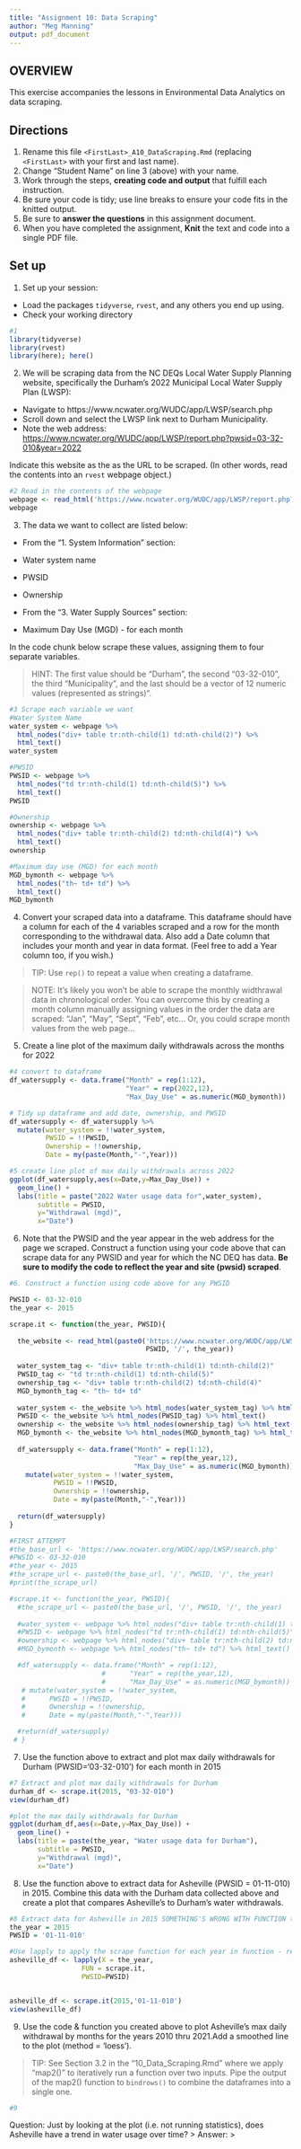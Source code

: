 ```yaml
---
title: "Assignment 10: Data Scraping"
author: "Meg Manning"
output: pdf_document
---
```


## OVERVIEW

This exercise accompanies the lessons in Environmental Data Analytics on data scraping. 

## Directions
1. Rename this file `<FirstLast>_A10_DataScraping.Rmd` (replacing `<FirstLast>` with your first and last name).
2. Change "Student Name" on line 3 (above) with your name.
3. Work through the steps, **creating code and output** that fulfill each instruction.
4. Be sure your code is tidy; use line breaks to ensure your code fits in the knitted output.
5. Be sure to **answer the questions** in this assignment document.
6. When you have completed the assignment, **Knit** the text and code into a single PDF file.


## Set up 
1. Set up your session:

* Load the packages `tidyverse`, `rvest`, and any others you end up using.
* Check your working directory

```r
#1 
library(tidyverse)
library(rvest)
library(here); here()
```

2. We will be scraping data from the NC DEQs Local Water Supply Planning website, specifically the Durham's 2022 Municipal Local Water Supply Plan (LWSP): 
 * Navigate to https://www.ncwater.org/WUDC/app/LWSP/search.php
 * Scroll down and select the LWSP link next to Durham Municipality. 
 * Note the web address: <https://www.ncwater.org/WUDC/app/LWSP/report.php?pwsid=03-32-010&year=2022>
 
Indicate this website as the as the URL to be scraped. (In other words, read the contents into an `rvest` webpage object.)

```r
#2 Read in the contents of the webpage 
webpage <- read_html('https://www.ncwater.org/WUDC/app/LWSP/report.php?pwsid=03-32-010&year=2022')
webpage
```

3. The data we want to collect are listed below:

* From the "1. System Information" section:
 * Water system name
 * PWSID
 * Ownership
 
* From the "3. Water Supply Sources" section:
 * Maximum Day Use (MGD) - for each month

In the code chunk below scrape these values, assigning them to four separate variables.

>HINT: The first value should be "Durham", the second "03-32-010", the third "Municipality", and the last should be a vector of 12 numeric values (represented as strings)".

```r
#3 Scrape each variable we want 
#Water System Name
water_system <- webpage %>% 
  html_nodes("div+ table tr:nth-child(1) td:nth-child(2)") %>% 
  html_text()
water_system

#PWSID
PWSID <- webpage %>% 
  html_nodes("td tr:nth-child(1) td:nth-child(5)") %>% 
  html_text()
PWSID

#Ownership
ownership <- webpage %>% 
  html_nodes("div+ table tr:nth-child(2) td:nth-child(4)") %>% 
  html_text()
ownership

#Maximum day use (MGD) for each month
MGD_bymonth <- webpage %>% 
  html_nodes("th~ td+ td") %>% 
  html_text()
MGD_bymonth
```


4. Convert your scraped data into a dataframe. This dataframe should have a column for each of the 4 variables scraped and a row for the month corresponding to the withdrawal data. Also add a Date column that includes your month and year in data format. (Feel free to add a Year column too, if you wish.)

>TIP: Use `rep()` to repeat a value when creating a dataframe.

>NOTE: It's likely you won't be able to scrape the monthly widthrawal data in chronological order. You can overcome this by creating a month column manually assigning values in the order the data are scraped: "Jan", "May", "Sept", "Feb", etc... Or, you could scrape month values from the web page...

5. Create a line plot of the maximum daily withdrawals across the months for 2022

```r
#4 convert to dataframe
df_watersupply <- data.frame("Month" = rep(1:12),
                             "Year" = rep(2022,12),
                             "Max_Day_Use" = as.numeric(MGD_bymonth))

# Tidy up dataframe and add date, ownership, and PWSID
df_watersupply <- df_watersupply %>%
  mutate(water_system = !!water_system,
         PWSID = !!PWSID,
         Ownership = !!ownership,
         Date = my(paste(Month,"-",Year)))

#5 create line plot of max daily withdrawals across 2022
ggplot(df_watersupply,aes(x=Date,y=Max_Day_Use)) + 
  geom_line() + 
  labs(title = paste("2022 Water usage data for",water_system),
       subtitle = PWSID,
       y="Withdrawal (mgd)",
       x="Date")

```

6. Note that the PWSID and the year appear in the web address for the page we scraped. Construct a function using your code above that can scrape data for any PWSID and year for which the NC DEQ has data. **Be sure to modify the code to reflect the year and site (pwsid) scraped**.

```r
#6. Construct a function using code above for any PWSID

PWSID <- 03-32-010
the_year <- 2015

scrape.it <- function(the_year, PWSID){
  
  the_website <- read_html(paste0('https://www.ncwater.org/WUDC/app/LWSP/search.php', 
                                  PSWID, '/', the_year))
  
  water_system_tag <- "div+ table tr:nth-child(1) td:nth-child(2)"
  PWSID_tag <- "td tr:nth-child(1) td:nth-child(5)"
  ownership_tag <- "div+ table tr:nth-child(2) td:nth-child(4)"
  MGD_bymonth_tag <- "th~ td+ td"
  
  water_system <- the_website %>% html_nodes(water_system_tag) %>% html_text()
  PWSID <- the_website %>% html_nodes(PWSID_tag) %>% html_text()
  ownership <- the_website %>% html_nodes(ownership_tag) %>% html_text()
  MGD_bymonth <- the_website %>% html_nodes(MGD_bymonth_tag) %>% html_text()
  
  df_watersupply <- data.frame("Month" = rep(1:12),
                               "Year" = rep(the_year,12),
                               "Max_Day_Use" = as.numeric(MGD_bymonth)) %>%
    mutate(water_system = !!water_system,
           PWSID = !!PWSID,
           Ownership = !!ownership,
           Date = my(paste(Month,"-",Year)))
  
  return(df_watersupply)
}

#FIRST ATTEMPT
#the_base_url <- 'https://www.ncwater.org/WUDC/app/LWSP/search.php'
#PWSID <- 03-32-010
#the_year <- 2015
#the_scrape_url <- paste0(the_base_url, '/', PWSID, '/', the_year)
#print(the_scrape_url)

#scrape.it <- function(the_year, PWSID){
  #the_scrape_url <- paste0(the_base_url, '/', PWSID, '/', the_year)
  
  #water_system <- webpage %>% html_nodes("div+ table tr:nth-child(1) td:nth-child(2)") %>% html_text()
  #PWSID <- webpage %>% html_nodes("td tr:nth-child(1) td:nth-child(5)") %>% html_text()
  #ownership <- webpage %>% html_nodes("div+ table tr:nth-child(2) td:nth-child(4)") %>% html_text()
  #MGD_bymonth <- webpage %>% html_nodes("th~ td+ td") %>% html_text()

  #df_watersupply <- data.frame("Month" = rep(1:12),
                       #      "Year" = rep(the_year,12),
                       #      "Max_Day_Use" = as.numeric(MGD_bymonth)) %>%
   # mutate(water_system = !!water_system,
   #      PWSID = !!PWSID,
   #      Ownership = !!ownership,
   #      Date = my(paste(Month,"-",Year)))

  #return(df_watersupply)
 # }

```

7. Use the function above to extract and plot max daily withdrawals for Durham (PWSID='03-32-010') for each month in 2015

```r
#7 Extract and plot max daily withdrawals for Durham 
durham_df <- scrape.it(2015, "03-32-010")
view(durham_df)

#plot the max daily withdrawals for Durham
ggplot(durham_df,aes(x=Date,y=Max_Day_Use)) + 
  geom_line() + 
  labs(title = paste(the_year, "Water usage data for Durham"),
       subtitle = PWSID,
       y="Withdrawal (mgd)",
       x="Date")

```

8. Use the function above to extract data for Asheville (PWSID = 01-11-010) in 2015. Combine this data with the Durham data collected above and create a plot that compares Asheville's to Durham's water withdrawals.

```r
#8 Extract data for Asheville in 2015 SOMETHING'S WRONG WITH FUNCTION (water system name isn't changing :/)
the_year = 2015
PWSID = '01-11-010'

#Use lapply to apply the scrape function for each year in function - repeat scrape.it function for each year in the the_years you've loaded 
asheville_df <- lapply(X = the_year,
                  FUN = scrape.it,
                  PWSID=PWSID)


asheville_df <- scrape.it(2015,'01-11-010')
view(asheville_df)

```


9. Use the code & function you created above to plot Asheville's max daily withdrawal by months for the years 2010 thru 2021.Add a smoothed line to the plot (method = 'loess').

> TIP: See Section 3.2 in the "10_Data_Scraping.Rmd" where we apply "map2()" to iteratively run a function over two inputs. Pipe the output of the map2() function to `bindrows()` to combine the dataframes into a single one. 

```r
#9 


```

Question: Just by looking at the plot (i.e. not running statistics), does Asheville have a trend in water usage over time?
> Answer:
>

